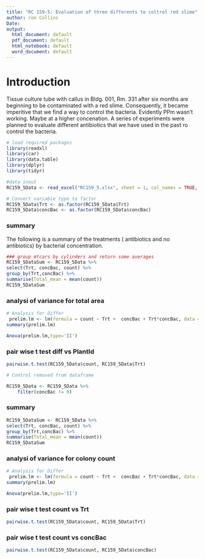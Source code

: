 ```yaml
---
title: "RC 159-5: Evaluation of three differents to coltrol red slime"
author: ron Collins
Date: 
output:
  html_document: default
  pdf_document: default
  html_notebook: default
  word_document: default
---
```

# Introduction
  Tissue culture tube with callus in Bldg. 001, Rm. 331 after six months are beginning to be contaminated with a red slime.  Consequently, it became imperitive that we find a way to control the bacteria.  Evidently PPm wasn't working.  Maybe at a higher concenation. A series of experiments were planned to evaluate different antibiotics that we have used in the past ro control the bacteria.


```r
# load required packages
library(readxl)
library(car)
library(data.table)
library(dplyr)
library(tidyr)
```

```r
#data inout
RC159_5Data <- read_excel("RC159_5.xlsx", sheet = 1, col_names = TRUE, col_types = NULL, na = "NA", skip = 0)
```


```r
# Convert variable type to factor
RC159_5Data$Trt <- as.factor(RC159_5Data$Trt)
RC159_5Data$concBac <- as.factor(RC159_5Data$concBac)

```

### summary
  The following is a summary of the treatments ( antibiotics and no antibiotics) by bacterial concentration. 
```r
### group mtcars by cylinders and return some averages
RC159_5DataSum <- RC159_5Data %>%
select(Trt, concBac, count) %>%
group_by(Trt,concBac) %>%
summarise(Total_mean = mean(count))
RC159_5DataSum
```



### analysi of variance for total area
```r
# Analysis for Differ
 prelim.lm <- lm(formula = count ~ Trt +  concBac + Trt*concBac, data = RC159_5Data, na.action=na.omit)
summary(prelim.lm)

Anova(prelim.lm,type='II')
```
### pair wise t test diff vs PlantId
```r
pairwise.t.test(RC159_5Data$count, RC159_5Data$Trt)
```



```r
# Control removed from dataframe

RC159_5Data <- RC159_5Data %>%
    filter(concBac != 0)
```

### summary
```r
RC159_5DataSum <- RC159_5Data %>%
select(Trt, concBac, count) %>%
group_by(Trt,concBac) %>%
summarise(Total_mean = mean(count))
RC159_5DataSum
```


### analysi of variance for colony count
```r
# Analysis for Differ
 prelim.lm <- lm(formula = count ~ Trt +  concBac + Trt*concBac, data = RC159_5Data, na.action=na.omit)
summary(prelim.lm)

Anova(prelim.lm,type='II')
```
### pair wise t test count  vs Trt
```r
pairwise.t.test(RC159_5Data$count, RC159_5Data$Trt)
```


### pair wise t test count  vs concBac
```r
pairwise.t.test(RC159_5Data$count, RC159_5Data$concBac)
```